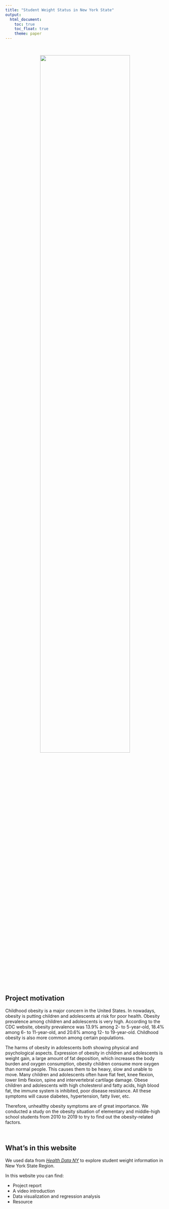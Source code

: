 ```yaml
---
title: "Student Weight Status in New York State"
output: 
  html_document:
    toc: true
    toc_float: true
    theme: paper
---
```


<style type="text/css">

h1.title {
  text-align: center;
}

</style>

&nbsp;
&nbsp;

<center>

<img src="image/homepage.jpg" style = "width:75%">

</center>

## Project motivation

Childhood obesity is a major concern in the United States. In nowadays, obesity is putting children and adolescents at risk for poor health. Obesity prevalence among children and adolescents is very high. According to the CDC website, obesity prevalence was 13.9% among 2- to 5-year-old, 18.4% among 6- to 11-year-old, and 20.6% among 12- to 19-year-old. Childhood obesity is also more common among certain populations.

The harms of obesity in adolescents both showing physical and psychological aspects. Expression of obesity in children and adolescents is weight gain, a large amount of fat deposition, which increases the body burden and oxygen consumption, obesity children consume more oxygen than normal people. This causes them to be heavy, slow and unable to move. Many children and adolescents often have flat feet, knee flexion, lower limb flexion, spine and intervertebral cartilage damage.
Obese children and adolescents with high cholesterol and fatty acids, high blood fat, the immune system is inhibited, poor disease resistance. All these symptoms will cause diabetes, hypertension, fatty liver, etc.

Therefore, unhealthy obesity symptoms are of great importance. We conducted a study on the obesity situation of elementary and middle-high school students from 2010 to 2019 to try to find out the obesity-related factors.

&nbsp;


## What's in this website

We used data from [*Health Data NY*](https://health.data.ny.gov/Health/Student-Weight-Status-Category-Reporting-Results-B/es3k-2aus) to explore student weight information in New York State Region.

In this website you can find:
      
  * Project report
  * A video introduction
  * Data visualization and regression analysis
  * Resource


